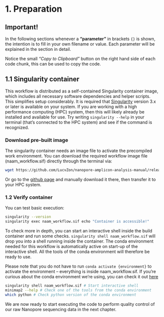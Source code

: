 # 1. Preparation {.unnumbered}

::: callout-warning
# Important!

In the following sections whenever a **"parameter"** in brackets `{}` is shown, the intention is to fill in your own filename or value. Each parameter will be explained in the section in detail.
:::

::: callout-tip
Notice the small *"Copy to Clipboard"* button on the right hand side of each code chunk, this can be used to copy the code.
:::

## 1.1 Singularity container {.unnumbered}

This workflow is distributed as a self-contained Singularity container image, which includes all necessary software dependencies and helper scripts. This simplifies setup considerably. It is required that [Singularity](https://docs.sylabs.io/guides/3.5/user-guide/introduction.html){target="_blank"} version 3.x or later is available on your system. If you are working with a high performance computing (HPC) system, then this will likely already be installed and available for use. Try writing `singularity --help` in your terminal (that's connected to the HPC system) and see if the command is recognized.

### Download pre-built image

The singularity container needs an image file to activate the precompiled work environment. You can download the required workflow image file (naam_workflow.sif) directly through the terminal via:

``` bash
wget https://github.com/LucvZon/nanopore-amplicon-analysis-manual/releases/download/v1.1.0/naam_workflow.sif
```

Or go to the [github page](https://github.com/LucvZon/nanopore-amplicon-analysis-manual/releases/tag/v1.1.0){target="_blank"} and manually download it there, then transfer it to your HPC system.

### 1.2 Verify container {.unnumbered}

You can test basic execution:

``` bash
singularity --version
singularity exec naam_workflow.sif echo "Container is accessible!"
```

To check more in depth, you can start an interactive shell inside the build container and run some checks. `singularity shell naam_workflow.sif` will drop you into a shell running inside the container. The conda environment needed for this workflow is automatically active on start-up of the interactive shell. All the tools of the conda environment will therefore be ready to use.

Please note that you do not have to run `conda activate {environment}` to activate the environment – everything is inside naam_workflow.sif. If you're curious about the conda environment we're using, you can check it out [here](https://github.com/LucvZon/nanopore-amplicon-analysis-manual/blob/main/envs/environment.yml){target="_blank"}

``` bash
singularity shell naam_workflow.sif # Start interactive shell
minimap2 --help # Check one of the tools from the conda environment
which python # Check python version of the conda environment
```

::: callout-note
We are now ready to start executing the code to perform quality control of our raw Nanopore sequencing data in the next chapter.
:::